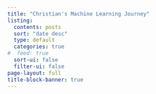 ---
title: "Christian's Machine Learning Journey"
listing:
  contents: posts
  sort: "date desc"
  type: default
  categories: true
#  feed: true
  sort-ui: false
  filter-ui: false
page-layout: full
title-block-banner: true
---


